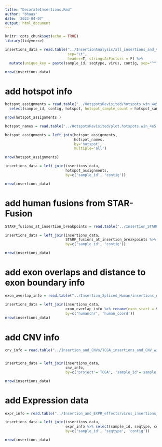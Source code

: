 ```yaml
---
title: "DecorateInsertions.Rmd"
author: "bhaas"
date: '2023-04-07'
output: html_document
---
```


```r
knitr::opts_chunk$set(echo = TRUE)
library(tidyverse)
```

```r

insertions_data = read.table("../InsertionAnalysis/all_insertions_and_virus_content_merged.FILTERED.tsv", 
                             sep="\t",
                             header=T, stringsAsFactors = F) %>%
  mutate(unique_key = paste(sample_id, seqtype, virus, contig, sep="^"))

nrow(insertions_data)
```

# add hotspot info

```r

hotspot_assignments = read.table("../HotspotsRevisited/hotspots.win_4e5.tsv.w_20_neighbors", header=T, sep="\t", stringsAsFactors = F) %>%
  select(sample_id, contig, hotspot, hotspot_sample_count = hotspot_sample_counts_redef, insert_genes)

nrow(hotspot_assignments )

hotspot_names = read.table("../HotspotsRevisited/plot.hotspots.win_4e5.tsv.w_20_neighbors.hotspot_virus_sample_counts.tsv", header=T, sep="\t", stringsAsFactors = F) %>% select(hotspot, hotspot_name) %>% unique()

hotspot_assignments = left_join(hotspot_assignments,
                                hotspot_names,
                                by='hotspot',
                                multiple='all')

nrow(hotspot_assignments)

```

```r

insertions_data = left_join(insertions_data,
                            hotspot_assignments,
                            by=c('sample_id', 'contig'))

nrow(insertions_data)
```

# add human fusions from STAR-Fusion

```r

STARF_fusions_at_insertion_breakpoints = read.table("../Insertion_STARF_Fusion_Mapping/fusions_at_insertions.tsv", header=T, sep="\t", stringsAsFactors = F)

insertions_data = left_join(insertions_data, 
                            STARF_fusions_at_insertion_breakpoints %>% select(-humanchr, -human_coord),
                            by=c('sample_id', 'contig'))

nrow(insertions_data)
```


# add exon overlaps and distance to exon boundary info

```r

exon_overlap_info = read.table("../Insertion_Spliced_Human/insertions_mapped_to_gene_exons.tsv", header=T, sep="\t", stringsAsFactors = F)

insertions_data = left_join(insertions_data,
                            exon_overlap_info %>% rename(exon_start = Start, exon_end = End, exon_of_gene = Gene_ID) %>% select(-Chromosome),
                            by=c('humanchr', 'human_coord'))
nrow(insertions_data)

```


# add CNV info

```r

cnv_info = read.table("../Insertion_and_CNVs/TCGA_insertions_and_CNV_within10kb", header=T, sep="\t", stringsAsFactors = F) %>% unique()


insertions_data = left_join(insertions_data,
                            cnv_info,
                            by=c('project'='TCGA', 'sample_id'='sample', 'virus', 'contig'='insertion'))

nrow(insertions_data)
```


# add Expression data

```r

expr_info = read.table("../Insertion_and_EXPR_effects/virus_insertions_unfiltered.10kb.expression_region_analysis.tsv", header=T, sep="\t", stringsAsFactors = F)

insertions_data = left_join(insertions_data,
                            expr_info %>% select(sample_id, seqtype, contig, expr_quantile, expr_region_gene_list = region_gene_list) %>% unique(),
                            by=c('sample_id', 'seqtype', 'contig'))

nrow(insertions_data)
```





